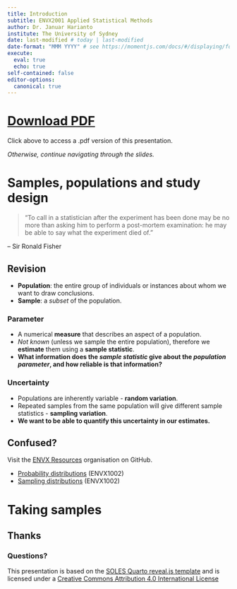 ```yaml
---
title: Introduction
subtitle: ENVX2001 Applied Statistical Methods
author: Dr. Januar Harianto 
institute: The University of Sydney
date: last-modified # today | last-modified
date-format: "MMM YYYY" # see https://momentjs.com/docs/#/displaying/format/
execute: 
  eval: true
  echo: true
self-contained: false
editor-options:
  canonical: true
---
```


# [Download PDF](`r pdf_file`)
Click above to access a .pdf version of this presentation.

*Otherwise, continue navigating through the slides.*

# Samples, populations and study design

> "To call in a statistician after the experiment has been done may be no more than asking him to perform a post-mortem examination: he may be able to say what the experiment died of." 

-- Sir Ronald Fisher

## Revision

- **Population**: the entire group of individuals or instances about whom we want to draw conclusions.
- **Sample**: a *subset* of the population.

::: {.fragment .incremental}
### Parameter
- A numerical **measure** that describes an aspect of a population.
- *Not known* (unless we sample the entire population), therefore we **estimate** them using a **sample statistic**.
- **What information does the *sample statistic* give about the *population parameter*, and how reliable is that information?**
:::

::: {.fragment .incremental}
### Uncertainty

- Populations are inherently variable - **random variation**.
- Repeated samples from the same population will give different sample statistics - **sampling variation**.
- **We want to be able to quantify this uncertainty in our estimates.**
:::

## Confused?

Visit the [ENVX Resources](https://github.com/ENVX-resources) organisation on GitHub.

- [Probability distributions](https://github.com/ENVX-resources/ENVX1002-2024-Lecture-Topic03) (ENVX1002)
- [Sampling distributions](https://github.com/ENVX-resources/ENVX1002-2024-Lecture-Topic04) (ENVX1002)


# Taking samples

## Thanks

### Questions?

This presentation is based on the [SOLES Quarto reveal.js template][soles-revealjs] and is licensed under a [Creative Commons Attribution 4.0 International License][cc-by] 


<!-- Links -->
[soles-revealjs]: https://github.com/usyd-soles-edu/soles-revealjs
[cc-by]: http://creativecommons.org/licenses/by/4.0/